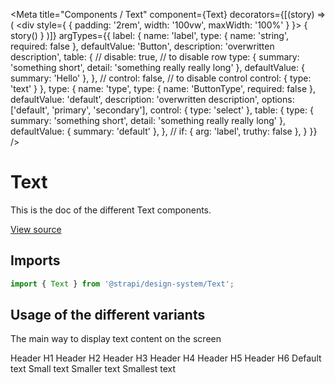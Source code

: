 <!--- text.stories.mdx --->


<Meta
  title="Components / Text"
  component={Text}
  decorators={[(story) => (
    <div style={ { padding: '2rem', width: '100vw', maxWidth: '100%' } }>
      { story() }
    </div>
  )]}
  argTypes={{
    label: {
      name: 'label',
      type: { name: 'string', required: false },
      defaultValue: 'Button',
      description: 'overwritten description',
      table: {
        // disable: true, // to disable row
        type: {
          summary: 'something short',
          detail: 'something really really long'
        },
        defaultValue: { summary: 'Hello' },
      },
      // control: false, // to disable control
      control: {
        type: 'text'
      }
    },
    type: {
      name: 'type',
      type: { name: 'ButtonType', required: false },
      defaultValue: 'default',
      description: 'overwritten description',
      options: ['default', 'primary', 'secondary'],
      control: { type: 'select' },
      table: {
        type: {
          summary: 'something short',
          detail: 'something really really long'
        },
        defaultValue: { summary: 'default' },
      },
      // if: { arg: 'label', truthy: false },
    }
  }}
/>

# Text

This is the doc of the different Text components.

[View source](https://github.com/actarian/design-system/tree/main/src/ui/components/text)

## Imports

```js
import { Text } from '@strapi/design-system/Text';
```

<!--
## Props

<ArgsTable of={TextProps} />
-->

## Usage of the different variants

The main way to display text content on the screen

<Canvas>
  <Story name="Text 1">
    <Container.Fluid>
      <Text size="1" as="h1">Header H1</Text>
    </Container.Fluid>
  </Story>
  <Story name="Text 2">
    <Container.Fluid>
      <Text size="2" as="h2">Header H2</Text>
    </Container.Fluid>
  </Story>
  <Story name="Text 3">
    <Container.Fluid>
      <Text size="3" as="h3">Header H3</Text>
    </Container.Fluid>
  </Story>
  <Story name="Text 4">
    <Container.Fluid>
      <Text size="4" as="h4">Header H4</Text>
    </Container.Fluid>
  </Story>
  <Story name="Text 5">
    <Container.Fluid>
      <Text size="5" as="h5">Header H5</Text>
    </Container.Fluid>
  </Story>
  <Story name="Text 6">
    <Container.Fluid>
      <Text size="6" as="h6">Header H6</Text>
    </Container.Fluid>
  </Story>
  <Story name="Text 7">
    <Container.Fluid>
      <Text size="7">Default text</Text>
    </Container.Fluid>
  </Story>
  <Story name="Text 8">
    <Container.Fluid>
      <Text size="8">Small text</Text>
    </Container.Fluid>
  </Story>
  <Story name="Text 9">
    <Container.Fluid>
      <Text size="9">Smaller text</Text>
    </Container.Fluid>
  </Story>
  <Story name="Text 10">
    <Container.Fluid>
      <Text size="10">Smallest text</Text>
    </Container.Fluid>
  </Story>
</Canvas>
